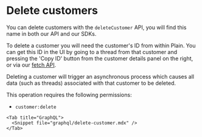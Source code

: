 
# Delete customers

You can delete customers with the `deleteCustomer` API, you will find this name in both our API and our SDKs.

To delete a customer you will need the customer's ID from within Plain. You can get this ID in the UI by going to a thread from that customer and pressing the 'Copy ID' button from the customer details panel on the right, or via our [fetch API](/graphql/customers/get).

Deleting a customer will trigger an asynchronous process which causes all data (such as threads) associated with that customer to be deleted.

This operation requires the following permissions:

- `customer:delete`

<Tabs>
    <Tab title="Typescript SDK">
      <Snippet file="typescript-sdk/delete-customer.mdx" />
    </Tab>

    <Tab title="GraphQL">
      <Snippet file="graphql/delete-customer.mdx" />
    </Tab>

</Tabs>
